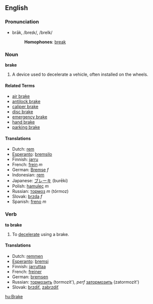 ==English==

===Pronunciation===
*brāk, /breɪk/, /breIk/
*:'''Homophones''': [[break]]

===Noun===
'''brake'''

# A device used to decelerate a vehicle, often installed on the wheels.

====Related Terms====
*[[air brake]]
*[[antilock brake]]
*[[caliper brake]]
*[[disc brake]]
*[[emergency brake]]
*[[hand brake]]
*[[parking brake]]

====Translations====
*Dutch: [[rem]]
*[[Esperanto]]: [[bremsilo]]
*Finnish: [[jarru]]
*French: [[frein]] ''m''
*German: [[Bremse]] ''f''
*Indonesian: [[rem]]
*Japanese: [[ブレーキ]] (burēki)
*Polish: [[hamulec]] ''m''
*Russian: [[тормоз]] ''m'' (tórmoz)
*Slovak: [[brzda]] ''f''
*Spanish: [[freno]] ''m''

===Verb===
'''to brake'''

# To [[decelerate]] using a brake.

==== Translations ====
*Dutch: [[remmen]]
*[[Esperanto]]: [[bremsi]]
*Finnish: [[jarruttaa]]
*French: [[freiner]]
*German: [[bremsen]]
*Russian: [[тормозить]] (tormozít'), ''perf'' [[затормозить]] (zatormozít')
*Slovak: [[brzdiť]], [[zabrzdiť]]

[[hu:Brake]]